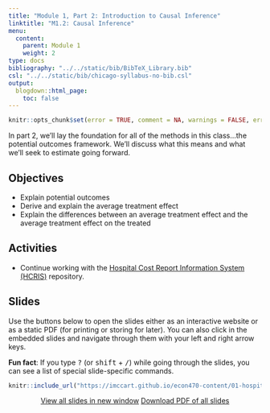 ```yaml
---
title: "Module 1, Part 2: Introduction to Causal Inference"
linktitle: "M1.2: Causal Inference"
menu:
  content:
    parent: Module 1
    weight: 2
type: docs
bibliography: "../../static/bib/BibTeX_Library.bib"
csl: "../../static/bib/chicago-syllabus-no-bib.csl"
output:
  blogdown::html_page:
    toc: false
---
```


```r
knitr::opts_chunk$set(error = TRUE, comment = NA, warnings = FALSE, errors = FALSE, messages = FALSE, tidy = FALSE, echo = FALSE)
```

In part 2, we'll lay the foundation for all of the methods in this class...the potential outcomes framework. We'll discuss what this means and what we'll seek to estimate going forward.


## Objectives
- Explain potential outcomes
- Derive and explain the average treatment effect 
- Explain the differences between an average treatment effect and the average treatment effect on the treated


## Activities 
- Continue working with the [Hospital Cost Report Information System (HCRIS)](https://github.com/imccart-test/hcris) repository.


## Slides
Use the buttons below to open the slides either as an interactive website or as a static PDF (for printing or storing for later). You can also click in the embedded slides and navigate through them with your left and right arrow keys.

:::fyi
**Fun fact**: If you type <kbd>?</kbd> (or <kbd>shift</kbd> + <kbd>/</kbd>) while going through the slides, you can see a list of special slide-specific commands.
:::

<center>

```r
knitr::include_url("https://imccart.github.io/econ470-content/01-hospital-pricing/01-hospital-pricing2.html")
```


<p><a class="btn btn-primary btn-lg" target="_blank" href="https://imccart.github.io/econ470-content/01-hospital-pricing/01-hospital-pricing2.html"><i class="fas fa-external-link-alt"></i> View all slides in new window</a> <a class="btn btn-primary btn-lg" target="_blank" href="https://imccart.github.io/econ470-content/01-hospital-pricing/01-hospital-pricing2.pdf" role="button"><i class="far fa-file-pdf"></i> Download PDF of all slides</a></p>

</center>
